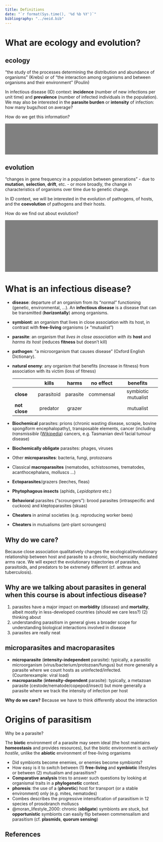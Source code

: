 ```yaml
---
title: Definitions
date: "`r format(Sys.time(), '%d %b %Y')`"
bibliography: "../eeid.bib"
---
```


<!-- https://learn2dev.com/articles/css-shorts/spoilers/ -->
<!-- https://lifelongprogrammer.blogspot.com/2019/01/how-to-style-markdown-with-css.html -->

<style>
.spoiler {
  background: gray;
  color: transparent;
  cursor: help;
  user-select: none;
  transition: background 0.3s ease 0.2s, color 0.2s ease 0.25s;
}

.spoiler:focus {
  background: #e8e8e8;
  color: inherit;
}
</style>

# What are ecology and evolution?

## ecology

"the study of the processes determining the distribution and
abundance of organisms" (Krebs) or of "the interaction among
organisms and between organisms and their environment" (Poulin)

In infectious disease (ID) context: **incidence** (number of new
infections per unit time) and **prevalence** (number of infected
individuals in the population). We may also be interested in the
**parasite burden** or **intensity** of infection: how many
bugs/host on average?

How do we get this information?

::::: {#special .spoiler tabindex="0"}
- case reports
- proxies (deaths, hospitalizations, wills)
- **serosurveys**
- counting eggs in feces, or worms in gut contents
- viral titers (e.g. by quantitative PCR)
- population genetic methods [@volz_phylodynamics_2009]
:::::

## evolution

"changes in gene frequency in a population between generations" -
due to **mutation**, **selection**, **drift**, etc. -
or more broadly, the change in characteristics of organisms over
time due to genetic change.

In ID context, we will be interested in the evolution of pathogens,
of hosts, and the **coevolution** of pathogens and their hosts.

How do we find out about evolution?

::::: {#special .spoiler tabindex="0"}
- experiments (*in vitro*)
- changes in phenotype frequencies (e.g. parasite strains)
- measuring **serotype** frequency
- detection of ancient DNA
- detection by sequencing (e.g. S-gene target failure)
- genome sequencing
- inferring **selective sweeps** from 
- phylogenetic reconstruction (time to **most recent common ancestor**, relationships)
- inference about phenotypes by modelling protein structures
:::::

# What is an infectious disease?

- **disease**: departure of an organism from its "normal" functioning (genetic,
environmental, ...). An **infectious disease** is a disease that can
be transmitted (**horizontally**) among organisms.
- **symbiont**:  an organism that lives in close association with its host, in
contrast with **free-living** organisms ($\neq$ "mutualist")
- **parasite**: an organism that *lives in close association with its* **host** and *harms its host* (reduces **fitness** but doesn't kill)
- **pathogen**: "a microorganism that causes disease" (Oxford English Dictionary).
- **natural enemy**: any organism that benefits (increase in fitness) from association with its victim (loss of  fitness)

                   **kills**    **harms**   **no effect**      **benefits**
  --------------- ------------ ----------- --------------- ---------------------
     **close**     parasitoid   parasite      commensal     symbiotic mutualist
   **not close**    predator     grazer                          mutualist

- **Biochemical** parasites: prions (chronic wasting disease, scrapie, bovine spongiform encephalopathy), transposable elements, cancer (including *transmissible* ([Wikipedia](https://en.wikipedia.org/wiki/Clonally_transmissible_cancer)) cancers, e.g. Tasmanian devil facial tumour disease)
- **Biochemically obligate** parasites: phages, viruses
- Other **microparasites**: bacteria, fungi, protozoans
- Classical **macroparasites** (nematodes, schistosomes, trematodes, acanthocephalans, molluscs ...)
- **Ectoparasites**/grazers (leeches, fleas)
- **Phytophagous insects** (aphids, *Lepidoptera* etc.)
- **Behavioral** parasites ("scroungers"): brood parasites (intraspecific and cuckoos) and kleptoparasites (skuas)
- **Cheaters** in animal societies (e.g. reproducing worker bees)
- **Cheaters** in mutualisms (ant-plant scroungers)

## Why do we care?

Because close association qualitatively changes the
ecological/evolutionary relationship between host and parasite to a chronic, biochemically mediated arms race. We will expect the evolutionary trajectories of
parasites, parasitoids, and predators to be extremely different (cf. anthrax and tuberculosis).

## Why are we talking about parasites in general when this course is about infectious disease?

1. parasites have a major impact on **morbidity** (disease) and **mortality**, albeit mostly in less-developed countries (should we care less?) (2) thinking about
2. understanding parasitism in general gives a broader scope for understanding biological interactions involved in disease 
3. parasites are really neat

## microparasites and macroparasites

- **microparasite** (**intensity-independent** parasite): typically, a parasitic
microorganism (virus/bacterium/protozoan/fungus) but more generally
a parasite where we count hosts as uninfected/infected. (Counterexample: viral load)
- **macroparasite** (**intensity-dependent** parasite): typically, a metazoan parasite (cestode/nematode/copepod/insect) but more generally a parasite where we track the intensity of infection per host

**Why do we care?** Because we have to think differently about the interaction

# Origins of parasitism

Why be a parasite?

The **biotic** environment of a parasite may seem ideal (the
host maintains **homeostasis** and provides resources),
but the biotic environment is *actively hostile*, unlike 
the **abiotic** environment of free-living organisms

- Did symbionts become enemies, or enemies become symbionts?
- How easy is it to switch between (1) **free-living** and **symbiotic** lifestyles or between (2) mutualism and parasitism?
- **Comparative analysis** tries to answer such questions by looking
at organismal traits in a **phylogenetic** context.
- **phoresis**: the use of a (**phoretic**) host for transport (or a stable environment) only (e.g. mites, nematodes)
- Combes describes the progressive intensification of parasitism in
12 species of prosobranch molluscs
- @moran_lifestyle_2000: chronic (**obligate**) symbionts are stuck, 
but **opportunistic** symbionts can easily flip between
commensalism and parasitism (cf. **plasmids**, **quorum sensing**)

## References
